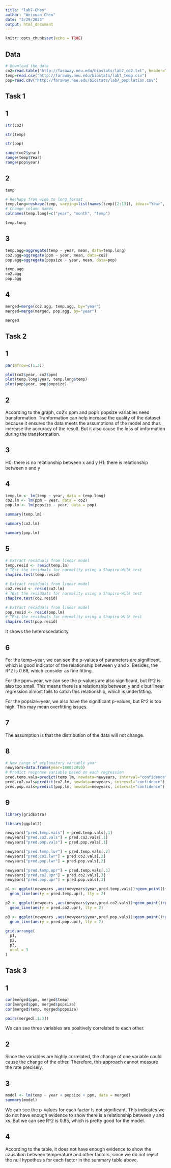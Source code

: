 ```yaml
---
title: "lab7-Chen"
author: "Weixuan Chen"
date: "3/29/2023"
output: html_document
---
```


```r
knitr::opts_chunk$set(echo = TRUE)
```

## Data

```r
# Download the data
co2=read.table("http://faraway.neu.edu/biostats/lab7_co2.txt", header=TRUE)
temp=read.csv("http://faraway.neu.edu/biostats/lab7_temp.csv")
pop=read.csv("http://faraway.neu.edu/biostats/lab7_population.csv")
```

## Task 1

## 1

```r
str(co2)
```

```r
str(temp)
```

```r
str(pop)
```

```r
range(co2$year)
range(temp$Year)
range(pop$year)
```

## 2

```r
temp
```


```r
# Reshape from wide to long format
temp.long=reshape(temp, varying=list(names(temp)[2:13]), idvar="Year", v.names = "temp", timevar = "Month", direction="long", times = 1:12)
# Change column names
colnames(temp.long)=c("year", "month", "temp")
```

```r
temp.long
```

## 3

```r
temp.agg=aggregate(temp ~ year, mean, data=temp.long)
co2.agg=aggregate(ppm ~ year, mean, data=co2)
pop.agg=aggregate(popsize ~ year, mean, data=pop)
```

```r
temp.agg
co2.agg
pop.agg
```

## 4

```r
merged=merge(co2.agg, temp.agg, by="year")
merged=merge(merged, pop.agg, by="year")
```

```r
merged
```

## Task 2

## 1

```r
par(mfrow=c(1,3))

plot(co2$year, co2$ppm)
plot(temp.long$year, temp.long$temp)
plot(pop$year, pop$popsize)
```

## 2
According to the graph, co2's ppm and pop's popsize variables need transformation. Tranformation can help increase the quality of the dataset because it ensures the data meets the assumptions of the model and thus increase the accuracy of the result. But it also cause the loss of imformation during the transformation.

## 3
H0: there is no relationship between x and y
H1: there is relationship between x and y

## 4

```r
temp.lm <- lm(temp ~ year, data = temp.long)
co2.lm <- lm(ppm ~ year, data = co2)
pop.lm <- lm(popsize ~ year, data = pop)
```

```r
summary(temp.lm)
```

```r
summary(co2.lm)
```

```r
summary(pop.lm)
```

## 5

```r
# Extract residuals from linear model
temp.resid <- resid(temp.lm)
# TEst the residuals for normality using a Shapiro-Wilk test
shapiro.test(temp.resid)
```

```r
# Extract residuals from linear model
co2.resid <- resid(co2.lm)
# TEst the residuals for normality using a Shapiro-Wilk test
shapiro.test(co2.resid)
```

```r
# Extract residuals from linear model
pop.resid <- resid(pop.lm)
# TEst the residuals for normality using a Shapiro-Wilk test
shapiro.test(pop.resid)
```
It shows the heteroscedaticity. 

## 6
For the temp~year, we can see the p-values of parameters are significant, which is good indicator of the relationship between y and x. Besides, the R^2 is 0.68, which consider as fine fitting.

For the ppm~year, we can see the p-values are also significant, but R^2 is also too small. This means there is a relationship between y and x but linear regression almost fails to catch this relationship, which is underfitting.

For the popsize~year, we also have the significant p-values, but R^2 is too high. This may mean overfitting issues.

## 7
The assumption is that the distribution of the data will not change.

## 8

```r
# New range of explanatory variable year
newyears=data.frame(year=1880:2050)
# Predict response variable based on each regression
pred.temp.vals=predict(temp.lm, newdata=newyears, interval="confidence")
pred.co2.vals=predict(co2.lm, newdata=newyears, interval="confidence")
pred.pop.vals=predict(pop.lm, newdata=newyears, interval="confidence")
```

## 9

```r
library(gridExtra)
```

```r
library(ggplot2)
```


```r
newyears["pred.temp.vals"] = pred.temp.vals[,1]
newyears["pred.co2.vals"] = pred.co2.vals[,1]
newyears["pred.pop.vals"] = pred.pop.vals[,1]

newyears["pred.temp.lwr"] = pred.temp.vals[,2]
newyears["pred.co2.lwr"] = pred.co2.vals[,2]
newyears["pred.pop.lwr"] = pred.pop.vals[,2]

newyears["pred.temp.upr"] = pred.temp.vals[,3]
newyears["pred.co2.upr"] = pred.co2.vals[,3]
newyears["pred.pop.upr"] = pred.pop.vals[,3]

p1 <- ggplot(newyears ,aes(newyears$year,pred.temp.vals))+geom_point()+geom_ribbon(stat="smooth",method="lm",se=TRUE,alpha=0.2)+geom_line(stat="smooth",method="lm") + geom_line(aes(y = pred.temp.lwr), lty = 2) +
  geom_line(aes(y = pred.temp.upr), lty = 2)

p2 <- ggplot(newyears ,aes(newyears$year,pred.co2.vals))+geom_point()+geom_ribbon(stat="smooth",method="lm",se=TRUE,alpha=0.2)+geom_line(stat="smooth",method="lm") + geom_line(aes(y = pred.co2.lwr), lty = 2) +
  geom_line(aes(y = pred.co2.upr), lty = 2)

p3 <- ggplot(newyears ,aes(newyears$year,pred.pop.vals))+geom_point()+geom_ribbon(stat="smooth",method="lm",se=TRUE,alpha=0.2)+geom_line(stat="smooth",method="lm") + geom_line(aes(y = pred.pop.lwr), lty = 2) +
  geom_line(aes(y = pred.pop.upr), lty = 2)

grid.arrange(
  p1,
  p2,
  p3,
  ncol = 3
)
```

## Task 3

## 1

```r
cor(merged$ppm, merged$temp)
cor(merged$ppm, merged$popsize)
cor(merged$temp, merged$popsize)
```

```r
pairs(merged[,1:3])
```
We can see three variables are positively correlated to each other.

## 2
Since the variables are highly correlated, the change of one variable could cause the change of the other. Therefore, this approach cannot measure the rate precisely.

## 3

```r
model <- lm(temp ~ year + popsize + ppm, data = merged)
summary(model)
```
We can see the p-values for each factor is not significant. This indicates we do not have enough evidence to show there is a relationship between y and xs. But we can see R^2 is 0.85, which is pretty good for the model.

## 4
According to the table, it does not have enough evidence to show the causation between temperature and other factors, since we do not reject the null hypothesis for each factor in the summary table above.
